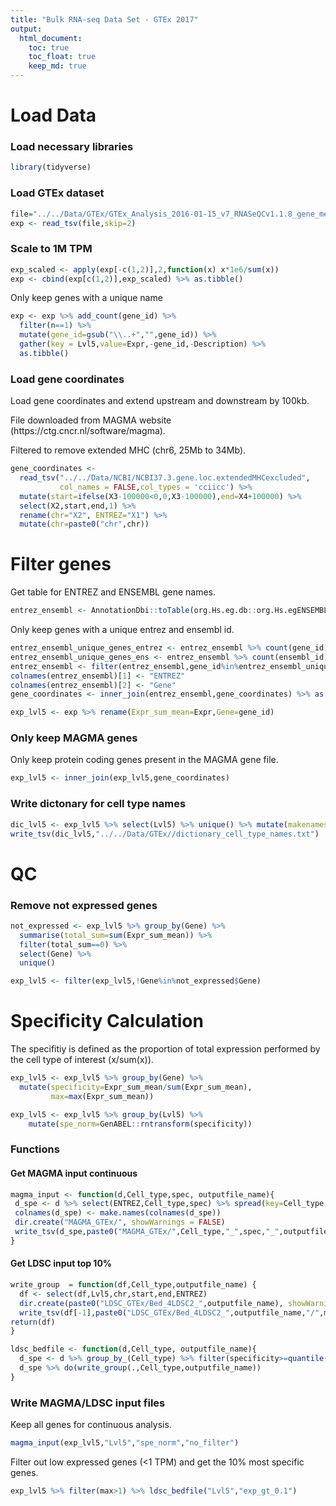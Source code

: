 ```yaml
---
title: "Bulk RNA-seq Data Set - GTEx 2017"
output: 
  html_document:
    toc: true
    toc_float: true
    keep_md: true
---
```


# Load Data

### Load necessary libraries

```R
library(tidyverse)
```

### Load GTEx dataset

```r
file="../../Data/GTEx/GTEx_Analysis_2016-01-15_v7_RNASeQCv1.1.8_gene_median_tpm.gct"
exp <- read_tsv(file,skip=2)
```

### Scale to 1M TPM

```r
exp_scaled <- apply(exp[-c(1,2)],2,function(x) x*1e6/sum(x))
exp <- cbind(exp[c(1,2)],exp_scaled) %>% as.tibble()
```

Only keep genes with a unique name

```R
exp <- exp %>% add_count(gene_id) %>% 
  filter(n==1) %>%
  mutate(gene_id=gsub("\\..+","",gene_id)) %>%
  gather(key = Lvl5,value=Expr,-gene_id,-Description) %>% 
  as.tibble()
```

### Load gene coordinates

Load gene coordinates and extend upstream and downstream by 100kb.

File downloaded from MAGMA website (https://ctg.cncr.nl/software/magma).

Filtered to remove extended MHC (chr6, 25Mb to 34Mb).

```R
gene_coordinates <- 
  read_tsv("../../Data/NCBI/NCBI37.3.gene.loc.extendedMHCexcluded",
           col_names = FALSE,col_types = 'cciicc') %>%
  mutate(start=ifelse(X3-100000<0,0,X3-100000),end=X4+100000) %>%
  select(X2,start,end,1) %>% 
  rename(chr="X2", ENTREZ="X1") %>% 
  mutate(chr=paste0("chr",chr))
```

# Filter genes

Get table for ENTREZ and ENSEMBL gene names.

```R
entrez_ensembl <- AnnotationDbi::toTable(org.Hs.eg.db::org.Hs.egENSEMBL)
```

Only keep genes with a unique entrez and ensembl id.

```r
entrez_ensembl_unique_genes_entrez <- entrez_ensembl %>% count(gene_id) %>% filter(n==1)
entrez_ensembl_unique_genes_ens <- entrez_ensembl %>% count(ensembl_id) %>% filter(n==1)
entrez_ensembl <- filter(entrez_ensembl,gene_id%in%entrez_ensembl_unique_genes_entrez$gene_id & ensembl_id %in% entrez_ensembl_unique_genes_ens$ensembl_id)
colnames(entrez_ensembl)[1] <- "ENTREZ"
colnames(entrez_ensembl)[2] <- "Gene"
gene_coordinates <- inner_join(entrez_ensembl,gene_coordinates) %>% as.tibble()
```

```R
exp_lvl5 <- exp %>% rename(Expr_sum_mean=Expr,Gene=gene_id)
```

### Only keep MAGMA genes 

Only keep protein coding genes present in the MAGMA gene file.

```r
exp_lvl5 <- inner_join(exp_lvl5,gene_coordinates)
```

### Write dictonary for cell type names

```R
dic_lvl5 <- exp_lvl5 %>% select(Lvl5) %>% unique() %>% mutate(makenames=make.names(Lvl5))
write_tsv(dic_lvl5,"../../Data/GTEx//dictionary_cell_type_names.txt")
```

# QC

### Remove not expressed genes

```R
not_expressed <- exp_lvl5 %>% group_by(Gene) %>% 
  summarise(total_sum=sum(Expr_sum_mean)) %>% 
  filter(total_sum==0) %>% 
  select(Gene) %>% 
  unique() 

exp_lvl5 <- filter(exp_lvl5,!Gene%in%not_expressed$Gene)
```

# Specificity Calculation

The specifitiy is defined as the proportion of total expression performed by the cell type of interest (x/sum(x)).

```R
exp_lvl5 <- exp_lvl5 %>% group_by(Gene) %>% 
  mutate(specificity=Expr_sum_mean/sum(Expr_sum_mean),
         max=max(Expr_sum_mean))

exp_lvl5 <- exp_lvl5 %>% group_by(Lvl5) %>%
    mutate(spe_norm=GenABEL::rntransform(specificity))
```

### Functions

#### Get MAGMA input continuous

```R
magma_input <- function(d,Cell_type,spec, outputfile_name){
 d_spe <- d %>% select(ENTREZ,Cell_type,spec) %>% spread(key=Cell_type,value=spec)
 colnames(d_spe) <- make.names(colnames(d_spe))
 dir.create("MAGMA_GTEx/", showWarnings = FALSE)
 write_tsv(d_spe,paste0("MAGMA_GTEx/",Cell_type,"_",spec,"_",outputfile_name,".txt"))
}
```

#### Get LDSC input top 10%

```R
write_group  = function(df,Cell_type,outputfile_name) {
  df <- select(df,Lvl5,chr,start,end,ENTREZ)
  dir.create(paste0("LDSC_GTEx/Bed_4LDSC2_",outputfile_name), showWarnings = FALSE,recursive = TRUE)
  write_tsv(df[-1],paste0("LDSC_GTEx/Bed_4LDSC2_",outputfile_name,"/",make.names(unique(df[1])),".bed"),col_names = F)
return(df)
}
```

```R
ldsc_bedfile <- function(d,Cell_type, outputfile_name){
  d_spe <- d %>% group_by_(Cell_type) %>% filter(specificity>=quantile(specificity,0.9)) 
  d_spe %>% do(write_group(.,Cell_type,outputfile_name))
}
```

### Write MAGMA/LDSC input files 

Keep all genes for continuous analysis.

```R
magma_input(exp_lvl5,"Lvl5","spe_norm","no_filter")
```

Filter out low expressed genes (<1 TPM) and get the 10% most specific genes.

```R
exp_lvl5 %>% filter(max>1) %>% ldsc_bedfile("Lvl5","exp_gt_0.1")
```